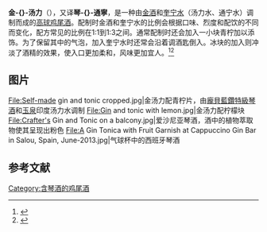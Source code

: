 {{NoteTA
|T=zh-cn:金汤力;zh-hk:琴通寧;zh-tw:琴通寧;
|1=zh-cn:金汤力;zh-hk:琴通寧;zh-tw:琴通寧;
|2=zh-cn:金酒;zh-hk:琴酒;zh-tw:琴酒;
}}
{{Infobox cocktail
| iba =
| name = 金汤力
| image = Gin and Tonic with ingredients.jpg
| caption = 金汤力配青柠块
| flaming =
| gin = yes
| served = 倒在[[食用冰塊|冰块]]上
| garnish = 青柠
| drinkware = [[高球杯|高球杯]]或[[低球杯|低球杯]]
| ingredients = [[金酒|金酒]]和[[奎宁水|奎宁水]]
| prep = 在装有冰块的杯中加入金酒和奎宁水
| notes =
| footnotes =
}}
'''金-{}-汤力'''（{{lang-en|Gin and tonic, gin tonic，或 G & T}}），又译'''琴-{}-通寧'''，是一种由[[金酒|金酒]]和[[奎宁水|奎宁水]]（汤力水、通宁水）调制而成的[[高球_(雞尾酒)|高球]][[鸡尾酒|鸡尾酒]]。配制时金酒和奎宁水的比例会根据口味、烈度和配饮的不同而变化，配方常见的比例在1:1到1:3之间。通常配制时还会加入一小块青柠加以添饰。为了保留其中的气泡，加入奎宁水时还常会沿着调酒匙倒入。冰块的加入则冲淡了酒精的效果，使入口更加柔和，风味更加宜人。<ref>{{cite web |author1=Amy Wislocki |author2=吴嘉溦 |author3=Sylvia Wu |title=怎么像专家一样喝Gin & Tonic？ |url=https://www.decanterchina.com/zh/%E8%91%A1%E8%90%84%E9%85%92%E5%AD%A6%E4%B9%A0/%E8%91%A1%E8%90%84%E9%85%92%E5%B8%B8%E8%AF%86/%E6%80%8E%E4%B9%88%E5%83%8F%E4%B8%93%E5%AE%B6%E4%B8%80%E6%A0%B7%E5%96%9Dgin-tonic-%E7%83%88%E9%85%92%E5%B0%8F%E7%9F%A5%E8%AF%86 |website=DecanterChina.com |accessdate=2020-12-11 |archive-date=2020-10-26 |archive-url=https://web.archive.org/web/20201026092953/https://www.decanterchina.com/zh/%E8%91%A1%E8%90%84%E9%85%92%E5%AD%A6%E4%B9%A0/%E8%91%A1%E8%90%84%E9%85%92%E5%B8%B8%E8%AF%86/%E6%80%8E%E4%B9%88%E5%83%8F%E4%B8%93%E5%AE%B6%E4%B8%80%E6%A0%B7%E5%96%9Dgin-tonic-%E7%83%88%E9%85%92%E5%B0%8F%E7%9F%A5%E8%AF%86 |dead-url=no }}</ref><ref>{{cite web |author1=青鱼食光 |title=金汤力，给我一个午后三点喝小酒的理由 |url=https://post.smzdm.com/p/749832/ |publisher=什么值得买 |accessdate=2020-12-11}}</ref>

==图片==
<gallery class="center" caption="" widths="180px" heights="180px">
File:Self-made gin and tonic cropped.jpg|金汤力配青柠片，由[[龐貝藍鑽特級琴酒|龐貝藍鑽特級琴酒]]和[[玉泉汽水|玉泉]]印度汤力水调制
File:Gin and tonic with lemon.jpg|金汤力配柠檬块
File:Crafter's Gin and Tonic on a balcony.jpg|爱沙尼亚琴酒，酒中的植物萃取物使其呈现出粉色
File:A Gin Tonica with Fruit Garnish at Cappuccino Gin Bar in Salou, Spain, June-2013.jpg|气球杯中的西班牙琴酒
</gallery>

==参考文献==
{{reflist}}

[[Category:含琴酒的鸡尾酒|Category:含琴酒的鸡尾酒]]